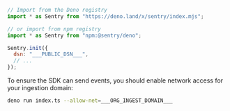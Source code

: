 ```javascript
// Import from the Deno registry
import * as Sentry from "https://deno.land/x/sentry/index.mjs";

// or import from npm registry
import * as Sentry from "npm:@sentry/deno";

Sentry.init({
  dsn: "___PUBLIC_DSN___",
  // ...
});
```

To ensure the SDK can send events, you should enable network access for your
ingestion domain:

```bash
deno run index.ts --allow-net=___ORG_INGEST_DOMAIN___
```
